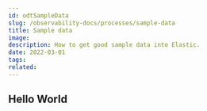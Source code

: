 ---
id: odtSampleData
slug: /observability-docs/processes/sample-data
title: Sample data
image:
description: How to get good sample data into Elastic.
date: 2022-03-01
tags:
related:
---

## Hello World
